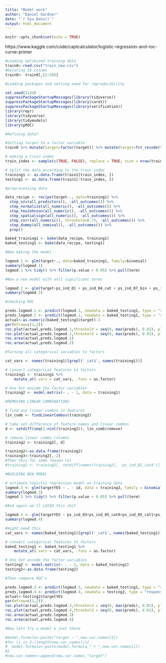 ```yaml
---
title: "Model work"
author: "Daniel Gardner"
date: "`r Sys.Date()`"
output: html_document
---
```


```r
knitr::opts_chunk$set(echo = TRUE)
```

https://www.kaggle.com/code/captcalculator/logistic-regression-and-roc-curve-primer


```r
#Loading optimised training data
train0<-read.csv("train_new.csv")
#Deleting ID column
train0<- train0[,(2:58)]

```

```r
#Loading packages and setting seed for reproducibility

set.seed(1234)
suppressPackageStartupMessages(library(tidyverse))
suppressPackageStartupMessages(library(caret))
suppressPackageStartupMessages(library(verification))
library(repr)
library(tidyverse)
library(tidymodels)
library(pROC)
```

```r
#Refining data?

#Setting target to a factor variable
train0 %>% mutate(target=factor(target)) %>% mutate(target=fct_recode(target, YES='1', NO='0')) -> train1

# making a train index
train_index <- sample(c(TRUE, FALSE), replace = TRUE, size = nrow(train1), prob = c(0.2, 0.8))

# split the data according to the train index
training1 <- as.data.frame(train1[train_index, ])
testing1 <- as.data.frame(train1[!train_index, ])

#preprocessing data

data_recipe <- recipe(target~., data=training1) %>% 
  step_nzv(all_predictors(), -all_outcomes()) %>% 
  step_normalize(all_numeric(), -all_outcomes()) %>% 
  step_YeoJohnson(all_numeric(), -all_outcomes()) %>% 
  step_spatialsign(all_numeric(), -all_outcomes()) %>% 
  step_corr(all_numeric(), threshold=0.75, -all_outcomes()) %>% 
  step_dummy(all_nominal(), -all_outcomes()) %>% 
  prep()

baked_training1 <- bake(data_recipe, training1)
baked_testing1 <- bake(data_recipe, testing1)

```

```r
#Now making the model

logmod.1 <- glm(target~., data=baked_training1, family=binomial)
summary(logmod.1)
logmod.1 %>% tidy() %>% filter(p.value < 0.05) %>% pull(term)
```
```r
#Now a new model with onlt significant terms

logmod.2 <- glm(target~ps_ind_01 + ps_ind_04_cat + ps_ind_07_bin + ps_ind_08_bin + ps_ind_15+ps_ind_17_bin+ps_reg_01+ ps_reg_02+ps_car_07_cat+ps_car_11+ps_car_13+  ps_car_14+ps_calc_09, data=baked_training1, family=binomial)
summary(logmod.2)
```

```r
#checking ROC

preds.logmod.1 <- predict(logmod.1, newdata = baked_testing1, type = "response")
preds.logmod.2 <- predict(logmod.2, newdata = baked_testing1, type = "response")
actual<-as.numeric(baked_testing1$target)-1
par(mfrow=c(1,2))
roc.plot(actual,preds.logmod.1,threshold = seq(0, max(preds), 0.01), plot.thres = c(0.03, 0.05, 0.1))
roc.plot(actual,preds.logmod.2,threshold = seq(0, max(preds), 0.01), plot.thres = c(0.03, 0.05, 0.1))
roc.area(actual,preds.logmod.1)
roc.area(actual,preds.logmod.2)
```



```r
#Turning all categorical variables to factors

cat_vars <- names(training1)[grepl('_cat$', names(training1))]

# convert categorical features to factors
training1 <- training1 %>%
    mutate_at(.vars = cat_vars, .funs = as.factor)

# One hot encode the factor variables
training2 <- model.matrix(~ . - 1, data = training1)
```



```r
#REMOVING LINEAR COMBINATIONS

# find any linear combos in features
lin_comb <- findLinearCombos(training2)

# take set difference of feature names and linear combos
d <- setdiff(seq(1:ncol(training2)), lin_comb$remove)

# remove linear combo columns
training2 <- training2[, d]

training2<-as.data.frame(training2)
training3<-training2[,-2]
#Then this for some reason lol
#training2 <- training2[, setdiff(names(training2), 'ps_ind_02_cat4')]
```

```r
#BUILDING NEW MODEL

# estimate logistic regression model on training data
logmod.3 <- glm(targetYES ~ . - id, data = training3, family = binomial(link = 'logit'))
summary(logmod.3)
logmod.3 %>% tidy() %>% filter(p.value < 0.05) %>% pull(term)
```
```r
#And again we'll LASSO this shit

logmod.4 <- glm(targetYES ~ ps_ind_03+ps_ind_05_cat0+ps_ind_05_cat1+ps_ind_05_cat3+ps_ind_05_cat4+ps_ind_05_cat6+ps_ind_07_bin+ps_ind_08_bin+ps_ind_15+ps_ind_17_bin+ps_reg_01+ps_car_04_cat2+ps_car_04_cat6+ps_car_04_cat8+ps_car_04_cat9+ps_car_07_cat0+ps_car_08_cat1+ps_car_11_cat4+ps_car_11_cat26+ps_car_11_cat41+ps_car_11_cat50+ps_car_11_cat58+ps_car_11_cat63+ps_car_11_cat76+ps_car_11_cat97+ps_car_13+ps_calc_09, data = training3, family = binomial(link = 'logit'))
summary(logmod.4)
```
```r
#might need this
cat_vars <- names(baked_testing1)[grepl('_cat$', names(baked_testing1))]

# convert categorical features to factors
baked_testing1 <- baked_testing1 %>%
    mutate_at(.vars = cat_vars, .funs = as.factor)

# One hot encode the factor variables
testing2 <- model.matrix(~ . - 1, data = baked_testing1)
testing2<-as.data.frame(testing2)
```



```r
#Then compare ROC's

preds.logmod.3 <- predict(logmod.3, newdata = baked_testing1, type = "response")
preds.logmod.4 <- predict(logmod.4, newdata = testing2, type = "response")
actual<-testing2$targetYES
par(mfrow=c(1,2))
roc.plot(actual,preds.logmod.3,threshold = seq(0, max(preds), 0.01), plot.thres = c(0.03, 0.05, 0.1))
roc.plot(actual,preds.logmod.4,threshold = seq(0, max(preds), 0.01), plot.thres = c(0.03, 0.05, 0.1))
roc.area(actual,preds.logmod.3)
roc.area(actual,preds.logmod.4)
```






```r
#Now lets try a model w just these

#model.formula<-paste("target ~ ",new.var.names[1])
#for (i in 2:(length(new.var.names))){
#  model.formula<-paste(model.formula," + ",new.var.names[i])
#}
#new.var.names<-append(new.var.names,"target")
```



